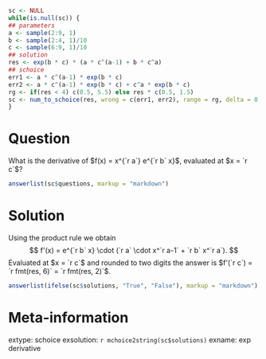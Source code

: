 ```{r data generation, echo = FALSE, results = "hide"}
sc <- NULL
while(is.null(sc)) {
## parameters
a <- sample(2:9, 1)
b <- sample(2:4, 1)/10
c <- sample(6:9, 1)/10
## solution
res <- exp(b * c) * (a * c^(a-1) + b * c^a)
## schoice
err1 <- a * c^(a-1) * exp(b * c)
err2 <- a * c^(a-1) * exp(b * c) + c^a * exp(b * c)
rg <- if(res < 4) c(0.5, 5.5) else res * c(0.5, 1.5)
sc <- num_to_schoice(res, wrong = c(err1, err2), range = rg, delta = 0.1)
}
```

Question
========
What is the derivative of $f(x) = x^{`r a`} e^{`r b` x}$, evaluated at $x = `r c`$?

```{r questionlist, echo = FALSE, results = "asis"}
answerlist(sc$questions, markup = "markdown")
```

Solution
========
Using the product rule we obtain
$$ f'(x) = e^{`r b` x} \cdot (`r a` \cdot x^`r a-1` + `r b` x^`r a`). $$
Evaluated at $x = `r c`$ and rounded to two digits the answer is
$f'(`r c`) = `r fmt(res, 6)` = `r fmt(res, 2)`$.

```{r solutionlist, echo = FALSE, results = "asis"}
answerlist(ifelse(sc$solutions, "True", "False"), markup = "markdown")
```

Meta-information
================
extype: schoice
exsolution: `r mchoice2string(sc$solutions)`
exname: exp derivative
